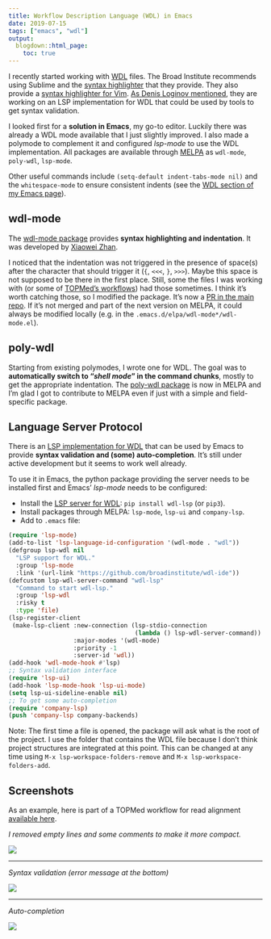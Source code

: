 ```yaml
---
title: Workflow Description Language (WDL) in Emacs
date: 2019-07-15
tags: ["emacs", "wdl"]
output:
  blogdown::html_page:
    toc: true
---
```




I recently started working with [WDL](https://software.broadinstitute.org/wdl/documentation/) files.
The Broad Institute recommends using Sublime and the [syntax highlighter](https://github.com/broadinstitute/wdl-sublime-syntax-highlighter) that they provide.
They also provide a [syntax highlighter for Vim](https://github.com/broadinstitute/vim-wdl).
[As Denis Loginov mentioned](https://github.com/openwdl/wdl/pull/321#issuecomment-511617350), they are working on an LSP implementation for WDL that could be used by tools to get syntax validation.

I looked first for a **solution in Emacs**, my go-to editor.
Luckily there was already a WDL mode available that I just slightly improved.
I also made a polymode to complement it and configured *lsp-mode* to use the WDL implementation.
All packages are available through [MELPA](https://github.com/melpa/melpa) as `wdl-mode`, `poly-wdl`, `lsp-mode`.

Other useful commands include `(setq-default indent-tabs-mode nil)` and the `whitespace-mode` to ensure consistent indents (see the [WDL section of my Emacs page](/emacs#for-wdl-workflows)).

## wdl-mode

The [wdl-mode package](https://github.com/zhanxw/wdl-mode) provides **syntax highlighting and indentation**.
It was developed by [Xiaowei Zhan](https://github.com/zhanxw).

I noticed that the indentation was not triggered in the presence of space(s) after the character that should trigger it (`{`, `<<<`, `}`, `>>>`).
Maybe this space is not supposed to be there in the first place.
Still, some the files I was working with (or some of [TOPMed's workflows](https://github.com/DataBiosphere/topmed-workflows/blob/master/variant-caller/variant-caller-wdl/topmed_freeze3_calling.wdl)) had those sometimes.
I think it's worth catching those, so I modified the package.
It's now a [PR in the main repo](https://github.com/zhanxw/wdl-mode/pull/3).
If it's not merged and part of the next version on MELPA, it could always be modified locally (e.g. in the `.emacs.d/elpa/wdl-mode*/wdl-mode.el`).

## poly-wdl

Starting from existing polymodes, I wrote one for WDL. 
The goal was to **automatically switch to "*shell mode*" in the command chunks**, mostly to get the appropriate indentation.
The [poly-wdl package](https://github.com/jmonlong/poly-wdl) is now in MELPA and I'm glad I got to contribute to MELPA even if just with a simple and field-specific package.

## Language Server Protocol

There is an [LSP implementation for WDL](https://github.com/broadinstitute/wdl-ide) that can be used by Emacs to provide **syntax validation and (some) auto-completion**.
It's still under active development but it seems to work well already.

To use it in Emacs, the python package providing the server needs to be installed first and Emacs' *lsp-mode* needs to be configured:

- Install the [LSP server for WDL](https://pypi.org/project/wdl-lsp/): `pip install wdl-lsp` (or `pip3`).
- Install packages through MELPA: `lsp-mode`, `lsp-ui` and `company-lsp`.
- Add to `.emacs` file:

~~~lisp
(require 'lsp-mode)
(add-to-list 'lsp-language-id-configuration '(wdl-mode . "wdl"))
(defgroup lsp-wdl nil
  "LSP support for WDL."
  :group 'lsp-mode
  :link '(url-link "https://github.com/broadinstitute/wdl-ide"))
(defcustom lsp-wdl-server-command "wdl-lsp"
  "Command to start wdl-lsp."
  :group 'lsp-wdl
  :risky t
  :type 'file)
(lsp-register-client
 (make-lsp-client :new-connection (lsp-stdio-connection
                                   (lambda () lsp-wdl-server-command))
                  :major-modes '(wdl-mode)
                  :priority -1
                  :server-id 'wdl))
(add-hook 'wdl-mode-hook #'lsp)
;; Syntax validation interface
(require 'lsp-ui)
(add-hook 'lsp-mode-hook 'lsp-ui-mode)
(setq lsp-ui-sideline-enable nil)
;; To get some auto-completion
(require 'company-lsp)
(push 'company-lsp company-backends)
~~~

Note: The first time a file is opened, the package will ask what is the root of the project.
I use the folder that contains the WDL file because I don't think project structures are integrated at this point.
This can be changed at any time using `M-x lsp-workspace-folders-remove` and `M-x lsp-workspace-folders-add`.


## Screenshots

As an example, here is part of a TOPMed workflow for read alignment [available here](https://github.com/DataBiosphere/topmed-workflows/blob/master/aligner/u_of_michigan_aligner/u_of_michigan_aligner.wdl).


*I removed empty lines and some comments to make it more compact.*

![](/imgs/emacs-wdl-ex.png)

---

*Syntax validation (error message at the bottom)*

![](/imgs/emacs-wdl-ex-validation.png)

---

*Auto-completion*

![](/imgs/emacs-wdl-ex-autocomp.png)
